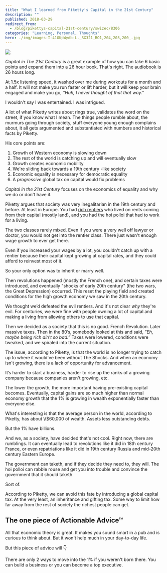 ```yaml
---
title: "What I learned from Piketty's Capital in the 21st Century"
description: ""
published: 2018-03-29
redirect_from:
  - /blog/pikettys-capital-21st-century/swizec/8306
categories: "Learning, Personal, Thoughts"
hero: ./img/images-I-41OKpWydb-L._SX321_BO1,204,203,200_.jpg
---
```


[![](./img/images-I-41OKpWydb-L._SX321_BO1,204,203,200_.jpg)](https://amzn.to/2J2wl53)

_Capital in The 21st Century_ is a great example of how you can take 6 basic points and expand them into a 26 hour book. That's right. The audiobook is 26 hours long.

At 1.5x listening speed, it washed over me during workouts for a month and a half. It will not make you run faster or lift harder, but it will keep your brain engaged and make you go, _"Huh, I never thought of that that way."_

I wouldn't say I was entertained. I was intrigued.

A lot of what Piketty writes about rings true, validates the word on the street, if you know what I mean. The things people rumble about, the murmurs going through society, stuff everyone young enough complains about, it all gets argumented and substantiated with numbers and historical facts by Piketty.

His core points are:

1.  Growth of Western economy is slowing down
2.  The rest of the world is catching up and will eventually slow
3.  Growth creates economic mobility
4.  We're sliding back towards a 19th century -like society
5.  Economic equality is necessary for democratic equality
6.  A _progressive_ global tax on capital would fix problems

_Capital in the 21st Century_ focuses on the economics of equality and why we do or don't have it.

Piketty argues that society was very inegalitarian in the 19th century and before. At least in Europe. You had [rich rentiers](https://en.wikipedia.org/wiki/Rentier_capitalism) who lived on rents coming from their capital (mostly land), and you had the hoi polloi that had to work for a living.

The two classes rarely mixed. Even if you were a very well off lawyer or doctor, you would not get into the rentier class. There just wasn't enough wage growth to ever get there.

Even if you increased your wages by a lot, you couldn't catch up with a rentier because their capital kept growing at capital rates, and they could afford to reinvest most of it.

So your only option was to inherit or marry well.

Then revolutions happened (mostly the French one), and certain taxes were introduced, and eventually "shocks of early 20th century" (the two wars, the Great Depression) occurred. This reset the playing field and created conditions for the high growth economy we saw in the 20th century.

We thought we’d defeated the evil rentiers. And it's not clear _why_ they're evil. For centuries, we were fine with people owning a lot of capital and making a living from allowing others to use that capital.

Then we decided as a society that this is no good. French Revolution. Later massive taxes. Then in the 80’s, somebody looked at this and said, _"Eh, maybe being rich ain't so bad.”_ Taxes were lowered, conditions were tweaked, and we spiraled into the current situation.

The issue, according to Piketty, is that the world is no longer trying to catch up to where it would've been without The Shocks. And when an economy isn't growing, there is a lack of opportunity for advancement.

It’s harder to start a business, harder to rise up the ranks of a growing company because companies aren't growing, etc.

The lower the growth, the more important having pre-existing capital becomes. Eventually, capital gains are so much higher than normal economy growth that the 1% is growing in wealth exponentially faster than everyone else.

What's interesting is that the average person in the world, according to Piketty, has about \\\\\$60,000 of wealth. Assets less outstanding debts.

But the 1% have billions.

And we, as a society, have decided that's not cool. Right now, there are rumblings. It can eventually lead to revolutions like it did in 18th century France, or even repatriations like it did in 19th century Russia and mid-20th century Eastern Europe.

The government can taketh, and if they decide they need to, they will. The hoi polloi can rabble rouse and get you into trouble and convince the government that it should taketh.

Sort of.

According to Piketty, we can avoid this fate by introducing a global capital tax. At the very least, an inheritance and gifting tax. Some way to limit how far away from the rest of society the richest people can get.

## The one piece of Actionable Advice™

All that economic theory is great. It makes you sound smart in a pub and is curious to think about. But it won't help much in your day-to-day life.

But this piece of advice will 👇

There are only 2 ways to move into the 1% if you weren't born there. You can build a business or you can become a top executive.
